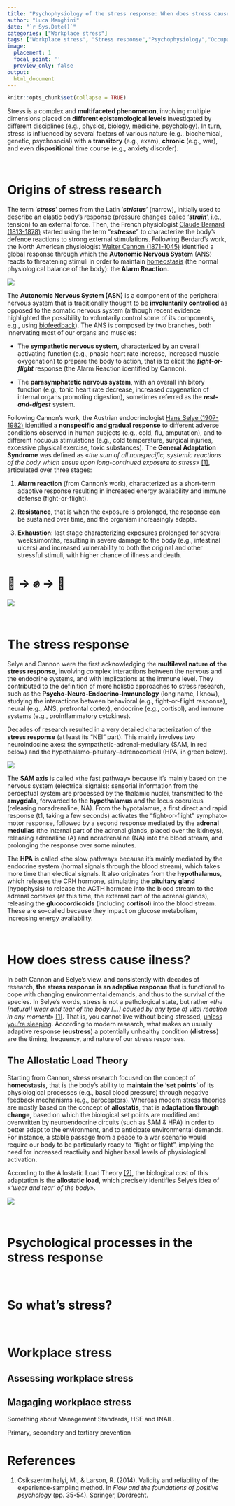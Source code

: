 ```yaml
---
title: "Psychophysiology of the stress response: When does stress cause ilness?"
author: "Luca Menghini"
date: "`r Sys.Date()`"
categories: ["Workplace stress"]
tags: ["Workplace stress", "Stress response","Psychophysiology","Occupational health","Psychosocial hazards"]
image:
  placement: 1
  focal_point: ''
  preview_only: false
output: 
  html_document
---
```


```r
knitr::opts_chunk$set(collapse = TRUE)
```

Stress is a complex and **multifaceted phenomenon**, involving multiple dimensions placed on **different epistemological levels** investigated by different disciplines (e.g., physics, biology, medicine, psychology). In turn, stress is influenced by several factors of various nature (e.g., biochemical, genetic, psychosocial) with a **transitory** (e.g., exam), **chronic** (e.g., war), and even **dispositional** time course (e.g., anxiety disorder).

<br>

# Origins of stress research

The term '***stress***' comes from the Latin '***strictus***' (narrow), initially used to describe an elastic body's response (pressure changes called '***strain***', i.e., tension) to an external force. Then, the French physiologist [Claude Bernard (1813-1878)](https://en.wikipedia.org/wiki/Claude_Bernard) started using the term "***estresse***" to characterize the body’s defence reactions to strong external stimulations. Following Berdard's work, the North American physiologist [Walter Cannon (1871-1045)](https://en.wikipedia.org/wiki/Walter_Bradford_Cannon) identified a global response through which the **Autonomic Nervous System** (ANS) reacts to threatening stimuli in order to maintain [homeostasis](https://www.scientificamerican.com/article/what-is-homeostasis/) (the normal physiological balance of the body): the **Alarm Reaction**.

![](img/ans.PNG)

The **Autonomic Nervous System (ASN)** is a component of the peripheral nervous system that is traditionally thought to be **involuntarily controlled** as opposed to the somatic nervous system (although recent evidence highlighted the possibility to voluntarily control some of its components, e.g., using [biofeedback](https://dictionary.apa.org/biofeedback)). The ANS is composed by two branches, both innervating most of our organs and muscles: 

- The **sympathetic nervous system**, characterized by an overall activating function (e.g., phasic heart rate increase, increased muscle oxygenation) to prepare the body to action, that is to elicit the ***fight-or-flight*** response (the Alarm Reaction identified by Cannon).

- The **parasymphatetic nervous system**, with an overall inhibitory function (e.g., tonic heart rate decrease, increased oxygenation of internal organs promoting digestion), sometimes referred as the ***rest-and-digest*** system.

Following Cannon's work, the Austrian endocrinologist [Hans Selye (1907-1982)](https://en.wikipedia.org/wiki/Hans_Selye) identified a **nonspecific and gradual response** to different adverse conditions observed in human subjects (e.g., cold, flu, amputation), and to different nocuous stimulations (e.g., cold temperature, surgical injuries, excessive physical exercise, toxic substances). The **General Adaptation Syndrome** was defined as «*the sum of all nonspecific, systemic reactions of the body which ensue upon long-continued exposure to stress*» [[1]](#references), articulated over three stages:

1. **Alarm reaction** (from Cannon's work), characterized as a short-term adaptive response resulting in increased energy availability and immune defense (fight-or-flight).

2. **Resistance**, that is when the exposure is prolonged, the response can be sustained over time, and the organism increasingly adapts.

3. **Exhaustion**: last stage characterizing exposures prolonged for several weeks/months, resulting in severe damage to the body (e.g., intestinal ulcers) and increased vulnerability to both the original and other stressful stimuli, with higher chance of illness and death.

# 🚨 &rightarrow; ✊  &rightarrow;  🪫

![](img/gas.PNG)

<br>

# The stress response

Selye and Cannon were the first acknowledging the **multilevel nature of the stress response**, involving complex interactions between the nervous and the endocrine systems, and with implications at the immune level. They contributed to the definition of more holistic approaches to stress research, such as the **Psycho-Neuro-Endocrino-Immunology** (long name, I know), studying the interactions between behavioral (e.g., fight-or-flight response), neural (e.g., ANS, prefrontal cortex), endocrine (e.g., cortisol), and immune systems (e.g., proinflammatory cytokines).

Decades of research resulted in a very detailed characterization of the **stress response** (at least its "NEI" part). This mainly involves two neuroindocine axes: \color{red} the sympathetic-adrenal-medullary (SAM, in red below) \color{black} and \color{teal} the hypothalamo–pituitary–adrenocortical (HPA, in green below)\color{black}.

![](img/stressResponse.PNG)

The **SAM axis** is called «the fast pathway» because it's mainly based on the nervous system (electrical signals): sensorial information from the perceptual system are processed by the thalamic nuclei, transmitted to the **amygdala**, forwarded to the **hypothalamus** and the locus coeruleus (releasing noradrenaline, NA). From the hypotalamus, a first direct and rapid response (t1, taking a few seconds) activates the "fight-or-flight" symphato-motor response, followed by a second response mediated by the **adrenal medullas** (the internal part of the adrenal glands, placed over the kidneys), releasing adrenaline (A) and noradrenaline (NA) into the blood stream, and prolonging the response over some minutes.

The **HPA** is called «the slow pathway» because it's mainly mediated by the endocrine system (hormal signals through the blood stream), which takes more time than electical signals. It also originates from the **hypothalamus**, which releases the CRH hormone, stimulating the **pituitary gland** (hypophysis) to release the ACTH hormone into the blood stream to the adrenal cortexes (at this time, the external part of the adrenal glands), releasing  the **glucocordicoids** (including **cortisol**) into the blood stream. These are so-called because they impact on glucose metabolism, increasing energy availability.

<br>

# How does stress cause ilness?

In both Cannon and Selye's view, and consistently with decades of research, **the stress response is an adaptive response** that is functional to cope with changing environmental demands, and thus to the survival of the species. In Selye's words, stress is not a pathological state, but rather «*the [natural] wear and tear of the body [...] caused by any type of vital reaction in any moment*» [[1]](#references). That is, you cannot live without being stressed, [unless you're sleeping](https://lucamenghini.netlify.app/psychophysiology-of-sleep-and-relationships-with-stress-and-job-stressors/). According to modern research, what makes an usually adaptive response (**eustress**) a potentially unhealthy condition (**distress**) are the timing, frequency, and nature of our stress responses.

## The Allostatic Load Theory

Starting from Cannon, stress research focused on the concept of **homeostasis**, that is the body’s ability to **maintain the ‘set points’** of its physiological processes (e.g., basal blood pressure) through negative feedback mechanisms (e.g., baroceptors). Whereas modern stress theories are mostly based on the concept of **allostatis**, that is **adaptation through change**, based on which the biological set points are modified and overwritten by neuroendocrine circuits (such as SAM & HPA) in order to better adapt to the environment, and to anticipate environmental demands. For instance, a stable passage from a peace to a war scenario would require our body to be particularly ready to "fight or flight", implying the need for increased reactivity and higher basal levels of physiological activation.

According to the Allostatic Load Theory [[2]](#references), the biological cost of this adaptation is the **allostatic load**, which precisely identifies Selye's idea of «*‘wear and tear’ of the body*».

![](img/al.PNG)

<br>

# Psychological processes in the stress response

<br>

# So what's stress?

<br>

# Workplace stress

## Assessing workplace stress

## Magaging workplace stress

Something about Management Standards, HSE and INAIL.

Primary, secondary and tertiary prevention

# References

1.  Csikszentmihalyi, M., & Larson, R. (2014). Validity and reliability of the experience-sampling method. In *Flow and the foundations of positive psychology* (pp. 35-54). Springer, Dordrecht.